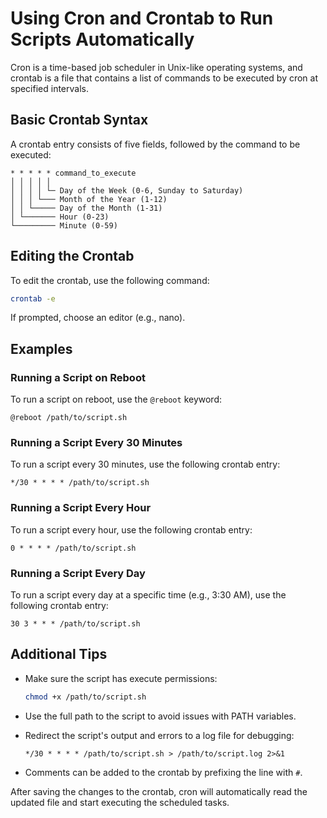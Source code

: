 # Using Cron and Crontab to Run Scripts Automatically

Cron is a time-based job scheduler in Unix-like operating systems, and crontab is a file that contains a list of commands to be executed by cron at specified intervals.

## Basic Crontab Syntax

A crontab entry consists of five fields, followed by the command to be executed:

```
* * * * * command_to_execute
│ │ │ │ │
│ │ │ │ └─ Day of the Week (0-6, Sunday to Saturday)
│ │ │ └─── Month of the Year (1-12)
│ │ └───── Day of the Month (1-31)
│ └─────── Hour (0-23)
└───────── Minute (0-59)
```

## Editing the Crontab

To edit the crontab, use the following command:

```bash
crontab -e
```

If prompted, choose an editor (e.g., nano).

## Examples

### Running a Script on Reboot

To run a script on reboot, use the `@reboot` keyword:

```
@reboot /path/to/script.sh
```

### Running a Script Every 30 Minutes

To run a script every 30 minutes, use the following crontab entry:

```
*/30 * * * * /path/to/script.sh
```

### Running a Script Every Hour

To run a script every hour, use the following crontab entry:

```
0 * * * * /path/to/script.sh
```

### Running a Script Every Day

To run a script every day at a specific time (e.g., 3:30 AM), use the following crontab entry:

```
30 3 * * * /path/to/script.sh
```

## Additional Tips

- Make sure the script has execute permissions:

  ```bash
  chmod +x /path/to/script.sh
  ```

- Use the full path to the script to avoid issues with PATH variables.

- Redirect the script's output and errors to a log file for debugging:

  ```
  */30 * * * * /path/to/script.sh > /path/to/script.log 2>&1
  ```

- Comments can be added to the crontab by prefixing the line with `#`.

After saving the changes to the crontab, cron will automatically read the updated file and start executing the scheduled tasks.